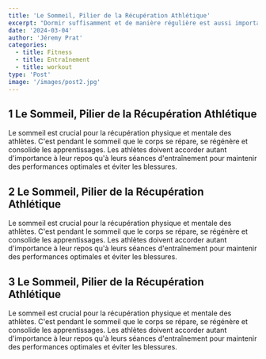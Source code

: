 ```yaml
---
title: 'Le Sommeil, Pilier de la Récupération Athlétique'
excerpt: "Dormir suffisamment et de manière régulière est aussi important que l'entraînement lui-même pour les athlètes de haut niveau."
date: '2024-03-04'
author: 'Jéremy Prat'
categories:
  - title: Fitness
  - title: Entraînement
  - title: workout
type: 'Post'
image: '/images/post2.jpg'
---
```


## 1 Le Sommeil, Pilier de la Récupération Athlétique

Le sommeil est crucial pour la récupération physique et mentale des athlètes. C'est pendant le sommeil que le corps se répare, se régénère et consolide les apprentissages. Les athlètes doivent accorder autant d'importance à leur repos qu'à leurs séances d'entraînement pour maintenir des performances optimales et éviter les blessures.

## 2 Le Sommeil, Pilier de la Récupération Athlétique

Le sommeil est crucial pour la récupération physique et mentale des athlètes. C'est pendant le sommeil que le corps se répare, se régénère et consolide les apprentissages. Les athlètes doivent accorder autant d'importance à leur repos qu'à leurs séances d'entraînement pour maintenir des performances optimales et éviter les blessures.

## 3 Le Sommeil, Pilier de la Récupération Athlétique

Le sommeil est crucial pour la récupération physique et mentale des athlètes. C'est pendant le sommeil que le corps se répare, se régénère et consolide les apprentissages. Les athlètes doivent accorder autant d'importance à leur repos qu'à leurs séances d'entraînement pour maintenir des performances optimales et éviter les blessures.
